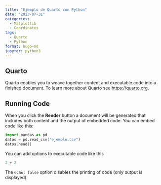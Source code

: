 ```yaml
---
title: "Ejemplo de Quarto con Python"
date: "2023-07-31"
categories: 
  - Matplotlib
  - Coordinates
tags: 
  - Quarto
  - Python
format: hugo-md
jupyter: python3
---
```


## Quarto

Quarto enables you to weave together content and executable code into a finished document. To learn more about Quarto see <https://quarto.org>.

## Running Code

When you click the **Render** button a document will be generated that includes both content and the output of embedded code. You can embed code like this:

```python
import pandas as pd
datos = pd.read_csv("ejemplo.csv")
datos.head()
```


You can add options to executable code like this 

```python
2 + 2
```

The `echo: false` option disables the printing of code (only output is displayed).
